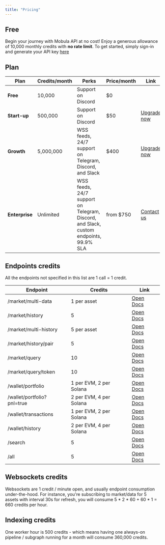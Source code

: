 ```yaml
---
title: "Pricing"
---
```


## Free

Begin your journey with Mobula API at no cost! Enjoy a generous allowance of 10,000 monthly credits with **no rate limit**. To get started, simply sign-in and generate your API key [here](https://admin.mobula.fi)

## Plan

| Plan           | Credits/month | Perks                                                                                | Price/month | Link                                                         |
| -------------- | ------------- | ------------------------------------------------------------------------------------ | ----------- | ------------------------------------------------------------ |
| **Free**       | 10,000        | Support on Discord                                                                   | $0          |                                                              |
| **Start-up**   | 500,000       | Support on Discord                                                                   | $50         | [Upgrade now](https://admin.mobula.fi)                       |
| **Growth**     | 5,000,000     | WSS feeds, 24/7 support on Telegram, Discord, and Slack                              | $400        | [Upgrade now](https://admin.mobula.fi)                       |
| **Enterprise** | Unlimited     | WSS feeds, 24/7 support on Telegram, Discord, and Slack, custom endpoints, 99.9% SLA | from $750   | [Contact us](https://t.me/MobulaPartnerBot?start=Enterprise) |

## Endpoints credits

All the endpoints not specified in this list are 1 call = 1 credit.

| Endpoint                   | Credits                 | Link                                                      |
| -------------------------- | ----------------------- | --------------------------------------------------------- |
| /market/multi-data         | 1 per asset             | [Open Docs](/api-reference/endpoint/market-multi-data)    |
| /market/history            | 5                       | [Open Docs](/api-reference/endpoint/market-history)       |
| /market/multi-history      | 5 per asset             | [Open Docs](/api-reference/endpoint/market-multi-history) |
| /market/history/pair       | 5                       | [Open Docs](/api-reference/endpoint/market-history-pair)  |
| /market/query              | 10                      | [Open Docs](/api-reference/endpoint/market-query)         |
| /market/query/token        | 10                      | [Open Docs](/api-reference/endpoint/market-ohlcv)         |
| /wallet/portfolio          | 1 per EVM, 2 per Solana | [Open Docs](/api-reference/endpoint/wallet-portfolio)     |
| /wallet/portfolio?pnl=true | 2 per EVM, 4 per Solana | [Open Docs](/api-reference/endpoint/wallet-portfolio)     |
| /wallet/transactions       | 1 per EVM, 2 per Solana | [Open Docs](/api-reference/endpoint/wallet-transactions)  |
| /wallet/history            | 2 per EVM, 4 per Solana | [Open Docs](/api-reference/endpoint/wallet-history)       |
| /search                    | 5                       | [Open Docs](/api-reference/endpoint/search)               |
| /all                       | 5                       | [Open Docs](/api-reference/endpoint/all)                  |

## Websockets credits

Websockets are 1 credit / minute open, and usually endpoint consumption under-the-hood. For instance, you're subscribing to market/data for 5 assets with interval 30s for refresh,
you will consume 5 \* 2 \* 60 + 60 \* 1 = 660 credits per hour.

## Indexing credits

One worker hour is 500 credits - which means having one always-on pipeline / subgraph running for a month will consume 360,000 credits.
